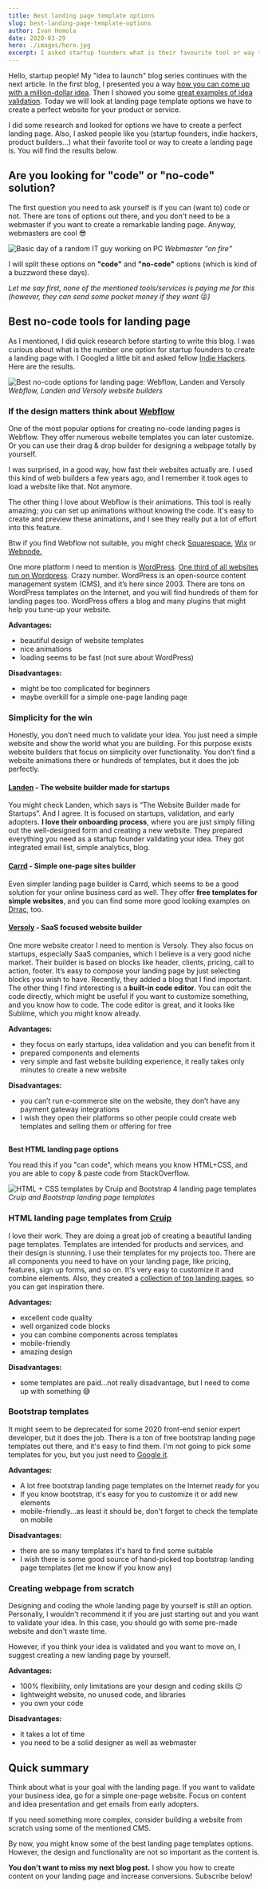 ```yaml
---
title: Best landing page template options
slug: best-landing-page-template-options
author: Ivan Homola
date: 2020-03-29
hero: ./images/hero.jpg
excerpt: I asked startup founders what is their favourite tool or way to create a perfect landing page.
---
```


Hello, startup people! My "idea to launch" blog series continues with the next article. In the first blog, I presented you a way [how you can come up with a million-dollar idea](http://lunadio.com/). Then I showed you some [great examples of idea validation](http://lunadio.com/). Today we will look at landing page template options we have to create a perfect website for your product or service.

I did some research and looked for options we have to create a perfect landing page. Also, I asked people like you (startup founders, indie hackers, product builders...) what their favorite tool or way to create a landing page is. You will find the results below.

## Are you looking for "code" or "no-code" solution?

The first question you need to ask yourself is if you can (want to) code or not. There are tons of options out there, and you don't need to be a webmaster if you want to create a remarkable landing page. Anyway, webmasters are cool 😎

![Basic day of a random IT guy working on PC](./images/webmaster.gif)
_Webmaster &#34;on fire&#34;_

I will split these options on **"code"** and **"no-code"** options (which is kind of a buzzword these days).

_Let me say first, none of the mentioned tools/services is paying me for this (however, they can send some pocket money if they want_ 😜*)*

## Best no-code tools for landing page

As I mentioned, I did quick research before starting to write this blog. I was curious about what is the number one option for startup founders to create a landing page with. I Googled a little bit and asked fellow [Indie Hackers](https://www.indiehackers.com/post/best-no-code-options-for-landing-page-a3c10ca5f0). Here are the results.

![Best no-code options for landing page: Webflow, Landen and Versoly](./images/webflow-landen-versoly-website-builders.jpg)
_Webflow, Landen and Versoly website builders_

### If the design matters think about [Webflow](https://webflow.com/)

One of the most popular options for creating no-code landing pages is Webflow. They offer numerous website templates you can later customize. Or you can use their drag & drop builder for designing a webpage totally by yourself.

I was surprised, in a good way, how fast their websites actually are. I used this kind of web builders a few years ago, and I remember it took ages to load a website like that. Not anymore.

The other thing I love about Webflow is their animations. This tool is really amazing; you can set up animations without knowing the code. It's easy to create and preview these animations, and I see they really put a lot of effort into this feature.

Btw if you find Webflow not suitable, you might check [Squarespace](https://www.squarespace.com/), [Wix](https://www.wix.com/) or [Webnode.](https://www.webnode.com/)

One more platform I need to mention is [WordPress](https://wordpress.com/). [One third of all websites run on Wordpress](https://w3techs.com/technologies/overview/content_management). Crazy number. WordPress is an open-source content management system (CMS), and it’s here since 2003. There are tons on WordPress templates on the Internet, and you will find hundreds of them for landing pages too. WordPress offers a blog and many plugins that might help you tune-up your website.

**Advantages:**

- beautiful design of website templates
- nice animations
- loading seems to be fast (not sure about WordPress)

**Disadvantages:**

- might be too complicated for beginners
- maybe overkill for a simple one-page landing page

### Simplicity for the win

Honestly, you don’t need much to validate your idea. You just need a simple website and show the world what you are building. For this purpose exists website builders that focus on simplicity over functionality. You don’t find a website animations there or hundreds of templates, but it does the job perfectly.

#### [Landen](https://www.landen.co/) - The website builder made for startups

You might check Landen, which says is “The Website Builder made for Startups”. And I agree. It is focused on startups, validation, and early adopters. **I love their onboarding process**, where you are just simply filling out the well-designed form and creating a new website. They prepared everything you need as a startup founder validating your idea. They got integrated email list, simple analytics, blog.

#### [Carrd](https://carrd.co/) - Simple one-page sites builder

Even simpler landing page builder is Carrd, which seems to be a good solution for your online business card as well. They offer **free templates for simple websites**, and you can find some more good looking examples on [Drrac](https://drrac.co/), too.

#### [Versoly](https://versoly.com/) - SaaS focused website builder

One more website creator I need to mention is Versoly. They also focus on startups, especially SaaS companies, which I believe is a very good niche market. Their builder is based on blocks like header, clients, pricing, call to action, footer. It’s easy to compose your landing page by just selecting blocks you wish to have. Recently, they added a blog that I find important. The other thing I find interesting is a **built-in code editor**. You can edit the code directly, which might be useful if you want to customize something, and you know how to code. The code editor is great, and it looks like Sublime, which you might know already.

**Advantages:**

- they focus on early startups, idea validation and you can benefit from it
- prepared components and elements
- very simple and fast website building experience, it really takes only minutes to create a new website

**Disadvantages:**

- you can’t run e-commerce site on the website, they don’t have any payment gateway integrations
- I wish they open their platforms so other people could create web templates and selling them or offering for free

##

**Best HTML landing page options**

You read this if you "can code", which means you know HTML+CSS, and you are able to copy & paste code from StackOverflow.

![HTML + CSS templates by Cruip and Bootstrap 4 landing page templates](./images/cruip-and-bootstrap-landing-page-templates.jpg)
_Cruip and Bootstrap landing page templates_

### HTML landing page templates from [Cruip](https://cruip.com/)

I love their work. They are doing a great job of creating a beautiful landing page templates. Templates are intended for products and services, and their design is stunning. I use their templates for my projects too. There are all components you need to have on your landing page, like pricing, features, sign up forms, and so on. It's very easy to customize it and combine elements. Also, they created a [collection of top landing pages](https://saaslandingpage.com/), so you can get inspiration there.

**Advantages:**

- excellent code quality
- well organized code blocks
- you can combine components across templates
- mobile-friendly
- amazing design

**Disadvantages:**

- some templates are paid...not really disadvantage, but I need to come up with something 😅

### Bootstrap templates

It might seem to be deprecated for some 2020 front-end senior expert developer, but it does the job. There is a ton of free bootstrap landing page templates out there, and it's easy to find them. I'm not going to pick some templates for you, but you just need to [Google it](https://www.google.com/search?q=bootstrap+templates).

**Advantages:**

- A lot free bootstrap landing page templates on the Internet ready for you
- If you know bootstrap, it's easy for you to customize it or add new elements
- mobile-friendly...as least it should be, don't forget to check the template on mobile

**Disadvantages:**

- there are so many templates it's hard to find some suitable
- I wish there is some good source of hand-picked top bootstrap landing page templates (let me know if you know any)

### Creating webpage from scratch

Designing and coding the whole landing page by yourself is still an option. Personally, I wouldn't recommend it if you are just starting out and you want to validate your idea. In this case, you should go with some pre-made website and don't waste time.

However, if you think your idea is validated and you want to move on, I suggest creating a new landing page by yourself.

**Advantages:**

- 100% flexibility, only limitations are your design and coding skills 😉
- lightweight website, no unused code, and libraries
- you own your code

**Disadvantages:**

- it takes a lot of time
- you need to be a solid designer as well as webmaster

## Quick summary

Think about what is your goal with the landing page. If you want to validate your business idea, go for a simple one-page website. Focus on content and idea presentation and get emails from early adopters.

If you need something more complex, consider building a website from scratch using some of the mentioned CMS.

By now, you might know some of the best landing page templates options. However, the design and functionality are not so important as the content is.

**You don't want to miss my next blog post.** I show you how to create content on your landing page and increase conversions. Subscribe below!
